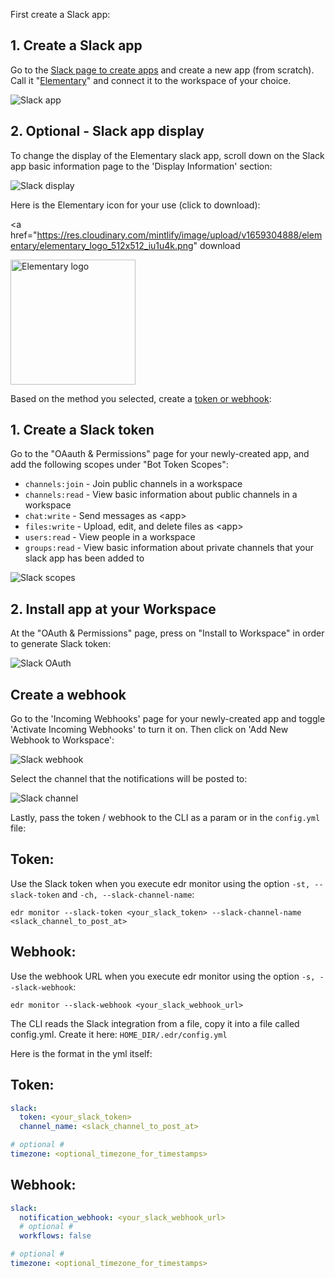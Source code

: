 First create a Slack app:

<Accordion title="Create a Slack App">

## 1. Create a Slack app

Go to the [Slack page to create apps](https://api.slack.com/apps?new_app=1) and create a new app (from scratch).
Call it "[Elementary](#slack-app-display)" and connect it to the workspace of your choice.

<img
  src="https://res.cloudinary.com/mintlify/image/upload/v1659304879/elementary/slack-app_zpn7jc.png"
  alt="Slack app"
/>

## 2. Optional - Slack app display

To change the display of the Elementary slack app, scroll down on the Slack app basic information page to the 'Display Information' section:

<img
  src="https://res.cloudinary.com/mintlify/image/upload/v1659304881/elementary/slack-display_utxkcu.png"
  alt="Slack display"
/>

Here is the Elementary icon for your use (click to download):

<a
  href="https://res.cloudinary.com/mintlify/image/upload/v1659304888/elementary/elementary_logo_512x512_iu1u4k.png"
  download
>
  <img
    src="https://res.cloudinary.com/mintlify/image/upload/v1659304888/elementary/elementary_logo_512x512_iu1u4k.png"
    alt="Elementary logo"
    width="200"
  />
</a>

</Accordion>

Based on the method you selected, create a [token or webhook](/integrations/slack#token-vs-webhook):

<Accordion title="Create Slack Token">

## 1. Create a Slack token

Go to the "OAauth & Permissions" page for your newly-created app, and add the following scopes under "Bot Token Scopes":

- `channels:join` - Join public channels in a workspace
- `channels:read` - View basic information about public channels in a workspace
- `chat:write` - Send messages as \<app\>
- `files:write` - Upload, edit, and delete files as \<app\>
- `users:read` - View people in a workspace
- `groups:read` - View basic information about private channels that your slack app has been added to

<img
  src="https://github.com/elementary-data/elementary/blob/prod/docs/pics/slack-app-permissions.png?raw=true"
  alt="Slack scopes"
/>

## 2. Install app at your Workspace

At the "OAuth & Permissions" page, press on "Install to Workspace" in order to generate Slack token:

<img
  src="https://res.cloudinary.com/mintlify/image/upload/v1659304881/elementary/slack-oauth_g6p5jj.png"
  alt="Slack OAuth"
/>

</Accordion>

<Accordion title="Create Slack Webhook">

## Create a webhook

Go to the 'Incoming Webhooks' page for your newly-created app and toggle 'Activate Incoming Webhooks' to turn it on. Then click on 'Add New Webhook to Workspace':

<img
  src="https://res.cloudinary.com/mintlify/image/upload/v1659304882/elementary/slack-webhook_gwjkte.png"
  alt="Slack webhook"
/>

Select the channel that the notifications will be posted to:

<img
  src="https://res.cloudinary.com/mintlify/image/upload/v1659304879/elementary/slack-channel_snyrwb.png"
  alt="Slack channel"
/>

</Accordion>

Lastly, pass the token / webhook to the CLI as a param or in the `config.yml` file:

<Accordion title="Slack config as CLI params">

## Token:

Use the Slack token when you execute edr monitor using the option `-st, --slack-token` and `-ch, --slack-channel-name`:

```shell
edr monitor --slack-token <your_slack_token> --slack-channel-name <slack_channel_to_post_at>
```

## Webhook:

Use the webhook URL when you execute edr monitor using the option `-s, --slack-webhook`:

```shell
edr monitor --slack-webhook <your_slack_webhook_url>
```

</Accordion>

<Accordion title="Slack config as in config.yml">

The CLI reads the Slack integration from a file, copy it into a file called config.yml.
Create it here: `HOME_DIR/.edr/config.yml`

Here is the format in the yml itself:

## Token:

```yml config.yml
slack:
  token: <your_slack_token>
  channel_name: <slack_channel_to_post_at>

# optional #
timezone: <optional_timezone_for_timestamps>
```

## Webhook:

```yml config.yml
slack:
  notification_webhook: <your_slack_webhook_url>
  # optional #
  workflows: false

# optional #
timezone: <optional_timezone_for_timestamps>
```

</Accordion>
